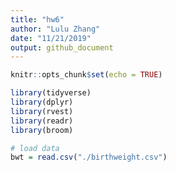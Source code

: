 ```yaml
---
title: "hw6"
author: "Lulu Zhang"
date: "11/21/2019"
output: github_document
---
```


```r
knitr::opts_chunk$set(echo = TRUE)
```

```r
library(tidyverse)
library(dplyr)
library(rvest)
library(readr)
library(broom)
```

```r
# load data
bwt = read.csv("./birthweight.csv")
```

